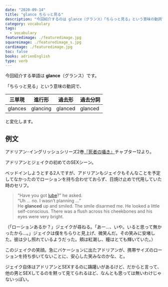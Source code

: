 ```yaml
---
date: "2020-09-14"
title: "glance ちらっと見る"
description: "今回紹介するのは glance（グランス）「ちらっと見る」という意味の動詞です。例文は、アドリアン･イングリッシュシリーズ2巻『死者の囁き』より"
category: vocabulary
tags:
  - vocabulary
featuredimage: ./featuredimage.jpg
squareimage: ./featuredimage_s.jpg
cardimage: ./featuredimage.jpg
toc: false
books: adrienEnglish
type: verb
---
```



今回紹介する単語は __glance__（グランス）です。

「ちらっと見る」という意味の動詞で、

|三単現|進行形|過去形|過去分詞|
|---|---|---|---|
|glances|glancing|glanced|glanced|

と変化します。

## 例文

アドリアン･イングリッシュシリーズ2巻[『死者の囁き』](/mm-romance/a-dangerous-thing/)チャプター12より。

アドリアンとジェイクの初めてのSEXシーン。

ベッドインしようとする2人ですが、アドリアンもジェイクもそんなことを予定してなかったのでローションを持ち合わせておらず、日焼け止めで代用していた時のセリフ。

<Blockquote book srcBook="dangerousThing" lang="en" chapter="12">
“Have you got <a href="/vocabulary/lube/">lube</a>?” he asked.<br />
“Uh … no. I wasn’t planning …”<br />
He <strong>glanced</strong> up and smiled. The smile disarmed me. He looked a little self-conscious. There was a flush across his cheekbones and his eyes were very bright.
</Blockquote>

<p className="translation">（「ローションあるか？」ジェイクが尋ねる。「あー…、いや。いると思って無かったから…。」ジェイクは僕をちらりと見上げ、微笑んだ。その笑みに安堵した。彼は少し照れているようだった。頬は紅潮し、瞳はとても輝いていた。）</p>

このジェイクの笑顔。急にバケーションに出たアドリアンが、携帯サイズのローションを持ち歩いてないことに、安心した笑みなのかな、と。

ジェイク自体はアドリアンとSEXするのに躊躇いがあるけど、だからと言って、他の男とSEXしてるのを黙って見てられるほど、なんとも思っては無いわけじゃないっぽい。

<VocabularyFooter book="dangerousThing" />
